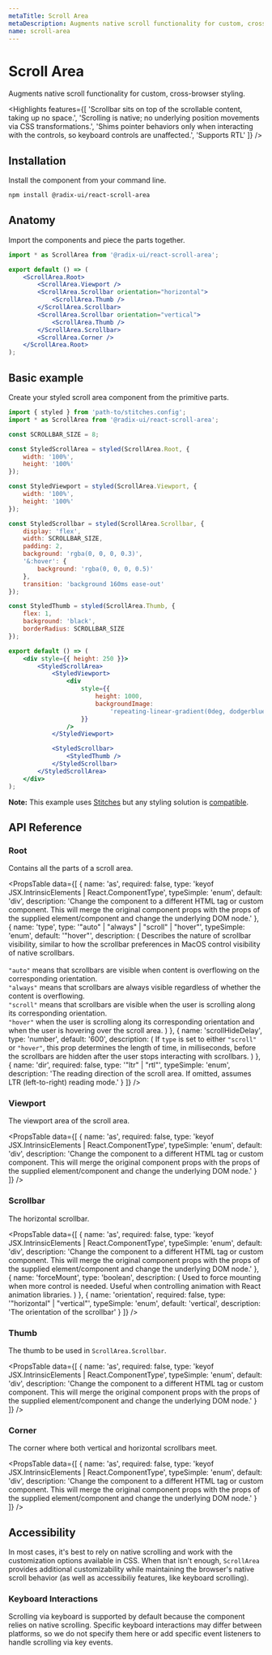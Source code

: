 ```yaml
---
metaTitle: Scroll Area
metaDescription: Augments native scroll functionality for custom, cross-browser styling.
name: scroll-area
---
```


# Scroll Area

<Description>Augments native scroll functionality for custom, cross-browser styling.</Description>

<Highlights
	features={[
		'Scrollbar sits on top of the scrollable content, taking up no space.',
		'Scrolling is native; no underlying position movements via CSS transformations.',
		'Shims pointer behaviors only when interacting with the controls, so keyboard controls are unaffected.',
		'Supports RTL'
	]}
/>

## Installation

Install the component from your command line.

```bash
npm install @radix-ui/react-scroll-area
```

## Anatomy

Import the components and piece the parts together.

```jsx
import * as ScrollArea from '@radix-ui/react-scroll-area';

export default () => (
	<ScrollArea.Root>
		<ScrollArea.Viewport />
		<ScrollArea.Scrollbar orientation="horizontal">
			<ScrollArea.Thumb />
		</ScrollArea.Scrollbar>
		<ScrollArea.Scrollbar orientation="vertical">
			<ScrollArea.Thumb />
		</ScrollArea.Scrollbar>
		<ScrollArea.Corner />
	</ScrollArea.Root>
);
```

## Basic example

Create your styled scroll area component from the primitive parts.

```jsx
import { styled } from 'path-to/stitches.config';
import * as ScrollArea from '@radix-ui/react-scroll-area';

const SCROLLBAR_SIZE = 8;

const StyledScrollArea = styled(ScrollArea.Root, {
	width: '100%',
	height: '100%'
});

const StyledViewport = styled(ScrollArea.Viewport, {
	width: '100%',
	height: '100%'
});

const StyledScrollbar = styled(ScrollArea.Scrollbar, {
	display: 'flex',
	width: SCROLLBAR_SIZE,
	padding: 2,
	background: 'rgba(0, 0, 0, 0.3)',
	'&:hover': {
		background: 'rgba(0, 0, 0, 0.5)'
	},
	transition: 'background 160ms ease-out'
});

const StyledThumb = styled(ScrollArea.Thumb, {
	flex: 1,
	background: 'black',
	borderRadius: SCROLLBAR_SIZE
});

export default () => (
	<div style={{ height: 250 }}>
		<StyledScrollArea>
			<StyledViewport>
				<div
					style={{
						height: 1000,
						backgroundImage:
							'repeating-linear-gradient(0deg, dodgerblue, dodgerblue 10px, transparent 10px, transparent 20px)'
					}}
				/>
			</StyledViewport>

			<StyledScrollbar>
				<StyledThumb />
			</StyledScrollbar>
		</StyledScrollArea>
	</div>
);
```

<Note>

**Note:** This example uses [Stitches](https://stitches.dev) but any styling solution is [compatible](/docs/primitives/overview/styling).

</Note>

## API Reference

### Root

Contains all the parts of a scroll area.

<PropsTable
	data={[
		{
			name: 'as',
			required: false,
			type: 'keyof JSX.IntrinsicElements | React.ComponentType<any>',
			typeSimple: 'enum',
			default: 'div',
			description:
				'Change the component to a different HTML tag or custom component. This will merge the original component props with the props of the supplied element/component and change the underlying DOM node.'
		},
		{
			name: 'type',
			type: '"auto" | "always" | "scroll" | "hover"',
			typeSimple: 'enum',
			default: '"hover"',
			description: (
				<span>
					Describes the nature of scrollbar visibility, similar to how the scrollbar preferences in
					MacOS control visibility of native scrollbars.
					<br />
					<br />
					<Code>"auto"</Code> means that scrollbars are visible when content is overflowing on the corresponding
					orientation.
					<br />
					<Code>"always"</Code> means that scrollbars are always visible regardless of whether the content
					is overflowing.
					<br />
					<Code>"scroll"</Code> means that scrollbars are visible when the user is scrolling along its
					corresponding orientation.
					<br />
					<Code>"hover"</Code> when the user is scrolling along its corresponding orientation and when
					the user is hovering over the scroll area.
				</span>
			)
		},
		{
			name: 'scrollHideDelay',
			type: 'number',
			default: '600',
			description: (
				<span>
					If <Code>type</Code> is set to either <Code>"scroll"</Code> or <Code>"hover"</Code>, this
					prop determines the length of time, in milliseconds, before the scrollbars are hidden
					after the user stops interacting with scrollbars.
				</span>
			)
		},
		{
			name: 'dir',
			required: false,
			type: '"ltr" | "rtl"',
			typeSimple: 'enum',
			description:
				'The reading direction of the scroll area. If omitted, assumes LTR (left-to-right) reading mode.'
		}
	]}
/>

### Viewport

The viewport area of the scroll area.

<PropsTable
	data={[
		{
			name: 'as',
			required: false,
			type: 'keyof JSX.IntrinsicElements | React.ComponentType<any>',
			typeSimple: 'enum',
			default: 'div',
			description:
				'Change the component to a different HTML tag or custom component. This will merge the original component props with the props of the supplied element/component and change the underlying DOM node.'
		}
	]}
/>

### Scrollbar

The horizontal scrollbar.

<PropsTable
	data={[
		{
			name: 'as',
			required: false,
			type: 'keyof JSX.IntrinsicElements | React.ComponentType<any>',
			typeSimple: 'enum',
			default: 'div',
			description:
				'Change the component to a different HTML tag or custom component. This will merge the original component props with the props of the supplied element/component and change the underlying DOM node.'
		},
		{
			name: 'forceMount',
			type: 'boolean',
			description: (
				<span>
					Used to force mounting when more control is needed. Useful when controlling animation with
					React animation libraries.
				</span>
			)
		},
		{
			name: 'orientation',
			required: false,
			type: '"horizontal" | "vertical"',
			typeSimple: 'enum',
			default: 'vertical',
			description: 'The orientation of the scrollbar'
		}
	]}
/>

### Thumb

The thumb to be used in `ScrollArea.Scrollbar`.

<PropsTable
	data={[
		{
			name: 'as',
			required: false,
			type: 'keyof JSX.IntrinsicElements | React.ComponentType<any>',
			typeSimple: 'enum',
			default: 'div',
			description:
				'Change the component to a different HTML tag or custom component. This will merge the original component props with the props of the supplied element/component and change the underlying DOM node.'
		}
	]}
/>

### Corner

The corner where both vertical and horizontal scrollbars meet.

<PropsTable
	data={[
		{
			name: 'as',
			required: false,
			type: 'keyof JSX.IntrinsicElements | React.ComponentType<any>',
			typeSimple: 'enum',
			default: 'div',
			description:
				'Change the component to a different HTML tag or custom component. This will merge the original component props with the props of the supplied element/component and change the underlying DOM node.'
		}
	]}
/>

## Accessibility

In most cases, it's best to rely on native scrolling and work with the customization options available in CSS. When that isn't enough, `ScrollArea` provides additional customizability while maintaining the browser's native scroll behavior (as well as accessibiliy features, like keyboard scrolling).

### Keyboard Interactions

Scrolling via keyboard is supported by default because the component relies on native scrolling. Specific keyboard interactions may differ between platforms, so we do not specify them here or add specific event listeners to handle scrolling via key events.
